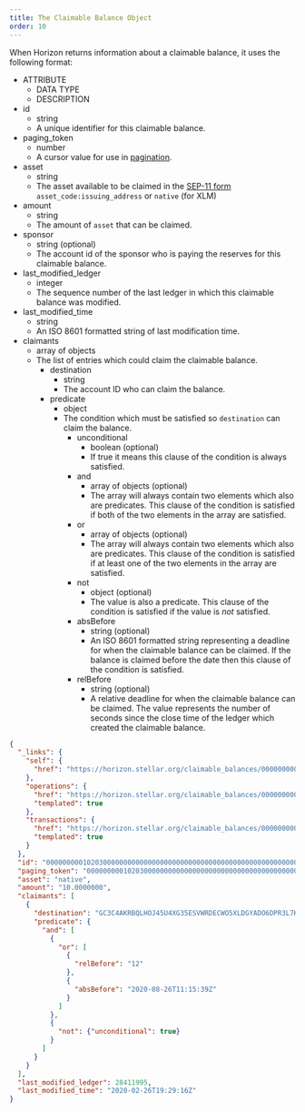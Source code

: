 ```yaml
---
title: The Claimable Balance Object
order: 10
---
```



When Horizon returns information about a claimable balance, it uses the following format:

<AttributeTable>


- ATTRIBUTE
  - DATA TYPE
  - DESCRIPTION
- id
  - string
  - A unique identifier for this claimable balance.
- paging_token
  - number
  - A cursor value for use in [pagination](../../introduction/pagination/index.mdx).
- asset
  - string
  - The asset available to be claimed in the [SEP-11 form](https://github.com/stellar/stellar-protocol/blob/0c675fb3a482183dcf0f5db79c12685acf82a95c/ecosystem/sep-0011.md#values) `asset_code:issuing_address` or `native` (for XLM)
- amount
  - string
  - The amount of `asset` that can be claimed.
- sponsor
  - string (optional)
  - The account id of the sponsor who is paying the reserves for this claimable balance.
- last_modified_ledger
  - integer
  - The sequence number of the last ledger in which this claimable balance was modified.
- last_modified_time
  - string
  - An ISO 8601 formatted string of last modification time.
- claimants
  - array of objects
  - The list of entries which could claim the claimable balance.
    - destination
      - string
      - The account ID who can claim the balance.
    - predicate
      - object
      - The condition which must be satisfied so `destination` can claim the balance.
        - unconditional
          - boolean (optional)
          - If true it means this clause of the condition is always satisfied.
        - and
          - array of objects (optional)
          - The array will always contain two elements which also are predicates. This clause of the condition is satisfied if both of the two elements in the array are satisfied.
        - or
          - array of objects (optional)
          - The array will always contain two elements which also are predicates. This clause of the condition is satisfied if at least one of the two elements in the array are satisfied.
        - not
          - object (optional)
          - The value is also a predicate. This clause of the condition is satisfied if the value is _not_ satisfied.
        - absBefore
          - string (optional)
          - An ISO 8601 formatted string representing a deadline for when the claimable balance can be claimed. If the balance is claimed before the date then this clause of the condition is satisfied.
        - relBefore
          - string (optional)
          - A relative deadline for when the claimable balance can be claimed. The value represents the number of seconds since the close time of the ledger which created the claimable balance.

</AttributeTable>


<ExampleResponse>


```json
{
  "_links": {
    "self": {
      "href": "https://horizon.stellar.org/claimable_balances/000000000102030000000000000000000000000000000000000000000000000000000000"
    },
    "operations": {
      "href": "https://horizon.stellar.org/claimable_balances/000000000102030000000000000000000000000000000000000000000000000000000000/operations{?cursor,limit,order}",
      "templated": true
    },
    "transactions": {
      "href": "https://horizon.stellar.org/claimable_balances/000000000102030000000000000000000000000000000000000000000000000000000000/transactions{?cursor,limit,order}",
      "templated": true
    }
  },
  "id": "000000000102030000000000000000000000000000000000000000000000000000000000",
  "paging_token": "000000000102030000000000000000000000000000000000000000000000000000000000",
  "asset": "native",
  "amount": "10.0000000",
  "claimants": [
    {
      "destination": "GC3C4AKRBQLHOJ45U4XG35ESVWRDECWO5XLDGYADO6DPR3L7KIDVUMML",
      "predicate": {
        "and": [
          {
            "or": [
              {
                "relBefore": "12"
              },
              {
                "absBefore": "2020-08-26T11:15:39Z"
              }
            ]
          },
          {
            "not": {"unconditional": true}
          }
        ]
      }
    }
  ],
  "last_modified_ledger": 28411995,
  "last_modified_time": "2020-02-26T19:29:16Z"
}
```

</ExampleResponse>

